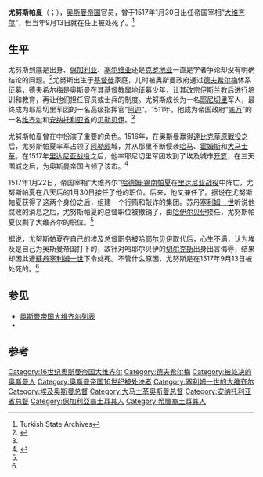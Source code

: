 {{Infobox Officeholder
| honorific-prefix    = [[德夫希尔梅|德夫希尔梅]]
| name                = 尤努斯
| honorific-suffix    = [[帕夏|帕夏]] 
| image               = Arolsen Klebeband 01 461 1.jpg
| caption             =
| office1             = [[奥斯曼帝国大维齐尔列表|奥斯曼帝国大维齐尔]]
| term_start1         = 1517年1月30日
| term_end1           = 1517年9月13日
| monarch1            = [[塞利姆一世|塞利姆一世]]
| predecessor1        = [[哈德姆·锡南帕夏|哈德姆·锡南帕夏]]
| successor1          = [[皮里·穆罕默德帕夏|皮里·穆罕默德帕夏]]
| office2             = {{le|埃及奥斯曼总督列表|List of Ottoman governors of Egypt|埃及总督}}
| term_start2         = 1517年
| term_end2           = 1517年
| monarch2            = 
| predecessor2        = ''职位初设''
| successor2          = [[哈伊尔贝伊|哈伊尔贝伊]]
| office3             =
| term_start3         =
| term_end3           =
| monarch3            =
| predecessor3        =
| successor3          =
| office4             =
| term_start4         =
| term_end4           =
| monarch4            =
| predecessor4        =
| successor4          =
| succeeding          =
| birth_date          =
| birth_place         =
| death_date          = 1517年9月13日
| death_place         = [[奥斯曼帝国|奥斯曼帝国]][[托卡特|托卡特]]
| nationality         = [[奥斯曼帝国|奥斯曼帝国]]
| blank1              = 血统
| data1               = 不详；基督徒
| party               =
| spouse              =
| relations           =
| children            =
| residence           =
| alma_mater          =
| occupation          =
| profession          =
| religion            =
| signature           =
| website             =
| footnotes           =
}}
'''尤努斯帕夏'''（{{lang-tr|Yunus Paşa}}；{{bd|||1517年|9月13日}}），[[奥斯曼帝国|奥斯曼帝国]]官员，曾于1517年1月30日出任帝国宰相“[[大维齐尔|大维齐尔]]”，但当年9月13日就在任上被处死了。<ref>Turkish State Archives</ref>

== 生平 ==
尤努斯到底是出身{{le|奥斯曼希腊人|Ottoman Greeks|希腊}}、[[保加利亞人|保加利亚]]、[[塞爾維亞人|塞尔维亚]]还是[[克羅埃西亞人|克罗地亚]]一直是学者争论却没有明确结论的问题。<ref name="yasamyapit">{{lang|tr|Alper, Omer Mahir, "Yunus Paşa", (1999) ''Yaşamları ve Yapıtlarıyla Osmanlılar Ansiklopedisi'', İstanbul:Yapı Kredi Kültür Sanat Yayıncılık A.Ş. C.2 s.678 ISBN 975-08-0072-9}}</ref>尤努斯出生于[[基督徒|基督徒]]家庭，儿时被奥斯曼政府通过[[德夫希尔梅|德夫希尔梅]]体系征募，德夫希尔梅是奥斯曼在其[[基督教|基督教]]属地征募少年，让其改宗[[伊斯兰教|伊斯兰教]]后进行培训和教育，再让他们担任官员或士兵的制度。尤努斯成长为一名[[耶尼切里|耶尼切里]]军人，最终成为耶尼切里军团的一名高级指挥官“[[阿迦_(鄂圖曼帝國)|阿迦]]”。1511年，他成为帝国政府“[[樸特|底万]]”的一名[[維齊爾|维齐尔]]和[[安纳托利亚省_(奥斯曼帝国)|安纳托利亚省]]的[[贝勒贝伊|贝勒贝伊]]。<ref name="yasamyapit" />

尤努斯帕夏曾在{{le|奥斯曼-马木留克战争 (1516年-1517年)|Ottoman–Mamluk War (1516–17)|1516年至1517年间奥斯曼-马木留克战争}}中扮演了重要的角色。1516年，在奥斯曼赢得[[達比克草原戰役|達比克草原戰役]]之后，尤努斯帕夏率军占领了[[阿勒颇|阿勒颇]]城，并从那里不断侵袭[[哈马_(叙利亚)|哈马]]、[[霍姆斯_(敘利亞)|霍姆斯]]和[[大马士革|大马士革]]。在1517年[[里達尼亞戰役|里达尼亚战役]]之后，他率耶尼切里军团攻到了埃及城市[[开罗|开罗]]，在三天围城之后，为奥斯曼帝国占领了该市。<ref name="yunuspaşa">{{lang|tr|[Osmanlı Tarihi, II. Cilt, 10. baskı, sf: 286,291,543,544, Türk Tarih Kurumu Yayınları-2011, Ord. Prof. İsmail Hakkı Uzunçarşılı]}}</ref>

1517年1月22日，帝国宰相“大维齐尔”[[哈德姆·錫南帕夏|哈德姆·锡南帕夏]]在[[里達尼亞戰役|里达尼亚战役]]中阵亡，尤努斯帕夏在八天后的1月30日接任了他的职位。后来，他又兼任了{{le|埃及奥斯曼总督列表|List of Ottoman governors of Egypt|埃及总督}}。据说在尤努斯帕夏获得了这两个身份之后，组建一个行贿和敲诈的集团。苏丹[[塞利姆一世|塞利姆一世]]听说他腐败的消息之后，尤努斯帕夏的总督职位被撤销了，由[[哈伊尔贝伊|哈伊尔贝伊]]接任，尤努斯帕夏仅剩了大维齐尔的职位。<ref name="yasamyapit" />

据说，尤努斯帕夏在自己的埃及总督职务被[[哈耶尔贝伊|哈耶尔贝伊]]取代后，心生不满，认为埃及是自己为奥斯曼帝国打下的，故针对哈耶尔贝伊的[[切尔克斯人|切尔克斯]]出身出言侮辱，结果却因此遭[[苏丹_(称谓)|蘇丹]][[塞利姆一世|塞利姆一世]]下令处死。不管什么原因，尤努斯是在1517年9月13日被处死的。<ref name="yunuspaşa" />

== 参见 ==
* [[奥斯曼帝国大维齐尔列表|奥斯曼帝国大维齐尔列表]]
* {{le|埃及奥斯曼总督列表|List of Ottoman governors of Egypt}}

== 参考 ==
{{Reflist}}

{{S-start}}
{{S-off}}
{{succession box
| title  = [[奥斯曼帝国大维齐尔列表|奥斯曼帝国大维齐尔]]
| before = [[哈德姆·锡南帕夏|哈德姆·锡南帕夏]]
| after  = [[皮里·穆罕默德帕夏|皮里·穆罕默德帕夏]]
| years  = 1517年1月 – 1517年9月
}}
{{s-new|creation|reason={{le|奥斯曼-马木留克战争 (1516年-1517年)|Ottoman–Mamluk War (1516–17)|奥斯曼占领埃及}}}}
{{s-ttl|title={{le|埃及奥斯曼总督列表|List of Ottoman governors of Egypt|埃及奥斯曼总督}}|years=1517}}
{{s-aft|after=[[哈耶尔贝伊|哈耶尔贝伊]]}}
{{S-end}}

{{Grand Viziers of Ottoman Empire}}
{{DEFAULTSORT: Yunus Pasha}}
[[Category:16世纪奥斯曼帝国大维齐尔|Category:16世纪奥斯曼帝国大维齐尔]]
[[Category:德夫希尔梅|Category:德夫希尔梅]]
[[Category:被处决的奥斯曼人|Category:被处决的奥斯曼人]]
[[Category:奥斯曼帝国16世纪被处决者|Category:奥斯曼帝国16世纪被处决者]]
[[Category:塞利姆一世的大维齐尔|Category:塞利姆一世的大维齐尔]]
[[Category:埃及奥斯曼总督|Category:埃及奥斯曼总督]]
[[Category:大马士革奥斯曼总督|Category:大马士革奥斯曼总督]]
[[Category:安纳托利亚省总督|Category:安纳托利亚省总督]]
[[Category:保加利亞裔土耳其人|Category:保加利亞裔土耳其人]]
[[Category:希臘裔土耳其人|Category:希臘裔土耳其人]]
